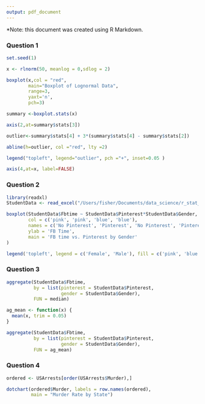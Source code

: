 ```yaml
---
output: pdf_document
---
```


\begin{center}

R Homework 11

Fisher Ankney 

November 27th, 2018 

Statistics 5193 

\end{center}

\hfill

*Note: this document was created using R Markdown.

\hfill

### Question 1 

```r
set.seed(1)

x <- rlnorm(50, meanlog = 0,sdlog = 2)

boxplot(x,col = "red",
        main="Boxplot of Lognormal Data",
        range=3, 
        yaxt='n',
        pch=3)

summary <-boxplot.stats(x)  

axis(2,at=summary$stats[3])  

outlier<-summary$stats[4] + 3*(summary$stats[4] - summary$stats[2])

abline(h=outlier, col ="red", lty =2)

legend("topleft", legend="outlier", pch ="+", inset=0.05 )

axis(4,at=x, label=FALSE)
```

\pagebreak

### Question 2

```r
library(readxl)
StudentData <- read_excel("/Users/fisher/Documents/data_science/r_stat_5193/data/StudentData.xlsx")
```

```r

boxplot(StudentData$Fbtime ~ StudentData$Pinterest*StudentData$Gender, 
        col = c('pink', 'pink', 'blue', 'blue'), 
        names = c('No Pinterest', 'Pinterest', 'No Pinterest', 'Pinterest'),
        ylab = 'FB Time',
        main = 'FB time vs. Pinterest by Gender'
)

legend('topleft', legend = c('Female', 'Male'), fill = c('pink', 'blue'))
```

\pagebreak


### Question 3 

```r
aggregate(StudentData$Fbtime,
          by = list(pinterest = StudentData$Pinterest,
                    gender = StudentData$Gender),
          FUN = median)

ag_mean <- function(x) {
  mean(x, trim = 0.05)
}

aggregate(StudentData$Fbtime,
          by = list(pinterest = StudentData$Pinterest,
                    gender = StudentData$Gender),
          FUN = ag_mean)
```

\pagebreak

### Question 4

```r
ordered <- USArrests[order(USArrests$Murder),]

dotchart(ordered$Murder, labels = row.names(ordered),
         main = "Murder Rate by State")
```


